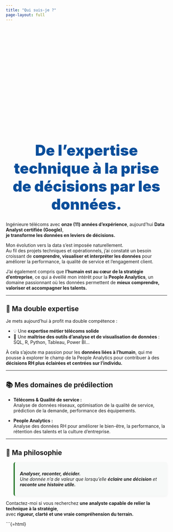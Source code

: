```yaml
---
title: "Qui suis-je ?"
page-layout: full
---
```


<!-- ===== BANNIÈRE FORCÉE (affichage garanti) ===== -->
<div class="hero-banner"></div>

<!-- ===== SLOGAN (très grand, gras, bleu) ===== -->
<div class="slogan">
  <span>De l’expertise technique à la prise de décisions par les données.</span>
</div>

Ingénieure télécoms avec **onze (11) années d'expérience**, aujourd’hui **Data Analyst certifiée (Google)**,  
**je transforme les données en leviers de décisions.**

Mon évolution vers la data s’est imposée naturellement.  
Au fil des projets techniques et opérationnels, j’ai constaté un besoin croissant de **comprendre, visualiser et interpréter les données** pour améliorer la performance, la qualité de service et l’engagement client.

J’ai également compris que **l’humain est au cœur de la stratégie d’entreprise**, ce qui a éveillé mon intérêt pour la **People Analytics**, un domaine passionnant où les données permettent de **mieux comprendre, valoriser et accompagner les talents.**

---

## 🎯 Ma double expertise

Je mets aujourd’hui à profit ma double compétence :

- 💡 Une **expertise métier télécoms solide**
- 🧩 Une **maîtrise des outils d’analyse et de visualisation de données** : SQL, R, Python, Tableau, Power BI…

À cela s’ajoute ma passion pour les **données liées à l’humain**, qui me pousse à explorer le champ de la People Analytics pour contribuer à des **décisions RH plus éclairées et centrées sur l’individu.**

---

## 📚 Mes domaines de prédilection

- **Télécoms & Qualité de service :**  
  Analyse de données réseaux, optimisation de la qualité de service, prédiction de la demande, performance des équipements.

- **People Analytics :**  
  Analyse des données RH pour améliorer le bien-être, la performance, la rétention des talents et la culture d’entreprise.

---

## 💬 Ma philosophie

> **Analyser, raconter, décider.**  
> Une donnée n’a de valeur que lorsqu’elle **éclaire une décision** et **raconte une histoire utile.**

Contactez-moi si vous recherchez **une analyste capable de relier la technique à la stratégie**,  
avec **rigueur, clarté et une vraie compréhension du terrain.**

<!-- ================= STYLES LOCAUX (ne s'affichent pas) ================= -->
```{=html}
<style>
/* ===== Bannière : image de fond + hauteur + cadrage ===== */
.hero-banner{
  width: 100%;
  height: 340px; /* ajuste 280–380px si besoin */
  background-image: url('/assets/banners/banniere-about.png'); /* chemin ABSOLU */
  background-size: cover;
  background-position: center center;
}

/* ===== Slogan : très grand, gras, bleu ===== */
.slogan{
  margin: 16px auto 26px;
  max-width: 1100px;
  text-align: center;
}
.slogan span{
  display: inline-block;
  font-weight: 900;
  color: #0A4E9B; /* bleu soutenu */
  font-size: clamp(2.0rem, 3.8vw + 0.6rem, 3.2rem); /* très grand mais responsive */
  letter-spacing: .2px;
}

/* ===== Mobile ===== */
@media (max-width: 600px){
  .hero-banner{ height: 240px; }
  .slogan span{ font-size: clamp(1.6rem, 5vw + .2rem, 2.2rem); }
}

/* ===== Blockquote propre ===== */
blockquote{
  border-left: 4px solid #2E7D32;
  background: #f7f9f8;
  padding: .8rem 1rem;
  border-radius: 6px;
  font-style: italic;
  color: #1b1b1b;
  box-shadow: 0 2px 6px rgba(0,0,0,0.05);
}
</style>

